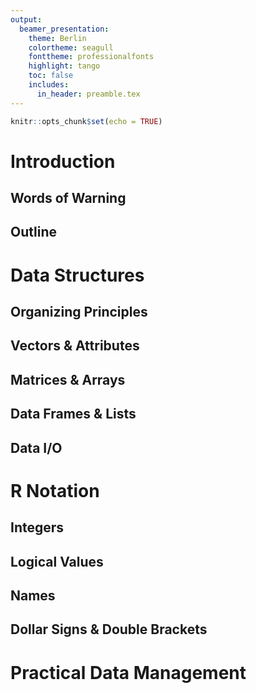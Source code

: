 ```yaml
---
output:
  beamer_presentation:
    theme: Berlin
    colortheme: seagull
    fonttheme: professionalfonts
    highlight: tango
    toc: false
    includes:
      in_header: preamble.tex
---
```

```r
knitr::opts_chunk$set(echo = TRUE)
```

\maketitle

# Introduction

## Words of Warning

\begin{columns}
  \begin{column}{0.6\textwidth}
    Data management in $\mathcal{R}$ is notoriously hard. Reasons
    include:
    \begin{itemize}
      \item Where's my spreadsheet?
      \item Barrage of new concepts
      \item Explosion of functions and notation
      \item Confusing diversity of options
    \end{itemize}
    \textit{Everybody} struggles here.
  \end{column}
  \begin{column}{0.4\textwidth}
    \begin{figure}
      \centering
      \large{Bear with me, and\dots}
      \includegraphics[width = 0.9\textwidth]{./fig/riskit4biscuit.jpg}
    \end{figure}
  \end{column}
\end{columns}

## Outline
\tableofcontents

# Data Structures

## Organizing Principles\footnote{\scriptsize{Grolemund, G. 2014.
  Hands-on Programming with R. Sebastopol: O'Reilly, 62.}
}

\begin{columns}
  \begin{column}{0.5\textwidth}
    \begin{enumerate}
      \item \textbf{Dimensionality}\newline
        How many qualities allowed?
      \item \textbf{Homogeneity}\newline
        All data single-typed?
    \end{enumerate}
  \end{column}
  \begin{column}{0.5\textwidth}
    \begin{figure}
      \centering
      \caption{Typical Data Structures}
      \includegraphics[width = \textwidth]{./fig/common_data_structures.png}
    \end{figure}
  \end{column}
\end{columns}


## Vectors & Attributes

## Matrices & Arrays

## Data Frames & Lists

## Data I/O

# R Notation

## Integers

## Logical Values

## Names

## Dollar Signs & Double Brackets

# Practical Data Management


